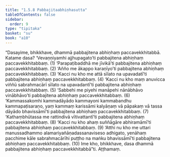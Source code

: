 ```yaml
---
title: "1.5.8 Pabbajitaabhiṇhasutta"
tableOfContents: false
sidebar:
  order: 9
type: "tipitaka"
basket: "su"
book: "a10"
---
```



<DynamicBreadcrumb />

<Division number="48" book="a10">

<Paragraph number="336" book="a10">
“Dasayime, bhikkhave, dhammā pabbajitena abhiṇhaṃ paccavekkhitabbā. Katame dasa?
</Paragraph>

<Paragraph number="337" book="a10">
‘Vevaṇṇiyamhi ajjhupagato’ti pabbajitena abhiṇhaṃ paccavekkhitabbaṃ. (1)
</Paragraph>

<Paragraph number="338" book="a10">
‘Parapaṭibaddhā me jīvikā’ti pabbajitena abhiṇhaṃ paccavekkhitabbaṃ. (2)
</Paragraph>

<Paragraph number="339" book="a10">
‘Añño me ākappo karaṇīyo’ti pabbajitena abhiṇhaṃ paccavekkhitabbaṃ. (3)
</Paragraph>

<Paragraph number="340" book="a10">
‘Kacci nu kho me attā sīlato na upavadatī’ti pabbajitena abhiṇhaṃ paccavekkhitabbaṃ. (4)
</Paragraph>

<Paragraph number="341" book="a10">
‘Kacci nu kho maṃ anuvicca viññū sabrahmacārī sīlato na upavadantī’ti pabbajitena abhiṇhaṃ paccavekkhitabbaṃ. (5)
</Paragraph>

<Paragraph number="342" book="a10">
‘Sabbehi me piyehi manāpehi nānābhāvo vinābhāvo’ti pabbajitena abhiṇhaṃ paccavekkhitabbaṃ. (6)
</Paragraph>

<Paragraph number="343" book="a10">
‘Kammassakomhi kammadāyādo kammayoni kammabandhu kammapaṭisaraṇo, yaṃ kammaṃ karissāmi kalyāṇaṃ vā pāpakaṃ vā tassa dāyādo bhavissāmī’ti pabbajitena abhiṇhaṃ paccavekkhitabbaṃ. (7)
</Paragraph>

<Paragraph number="344" book="a10">
‘Kathaṃbhūtassa me rattindivā vītivattantī’ti pabbajitena abhiṇhaṃ paccavekkhitabbaṃ. (8)
</Paragraph>

<Paragraph number="345" book="a10">
‘Kacci nu kho ahaṃ suññāgāre abhiramāmī’ti pabbajitena abhiṇhaṃ paccavekkhitabbaṃ. (9)
</Paragraph>

<Paragraph number="346" book="a10">
‘Atthi nu kho me uttari manussadhammo alamariyañāṇadassanaviseso adhigato, yenāhaṃ pacchime kāle sabrahmacārīhi puṭṭho na maṅku bhavissāmī’ti pabbajitena abhiṇhaṃ paccavekkhitabbaṃ. (10)
</Paragraph>

<Paragraph number="347" book="a10">
Ime kho, bhikkhave, dasa dhammā pabbajitena abhiṇhaṃ paccavekkhitabbā”ti.

</Paragraph>
</Division>

<Paragraph number="348" type="center" book="a10">
Aṭṭhamaṃ.
</Paragraph>